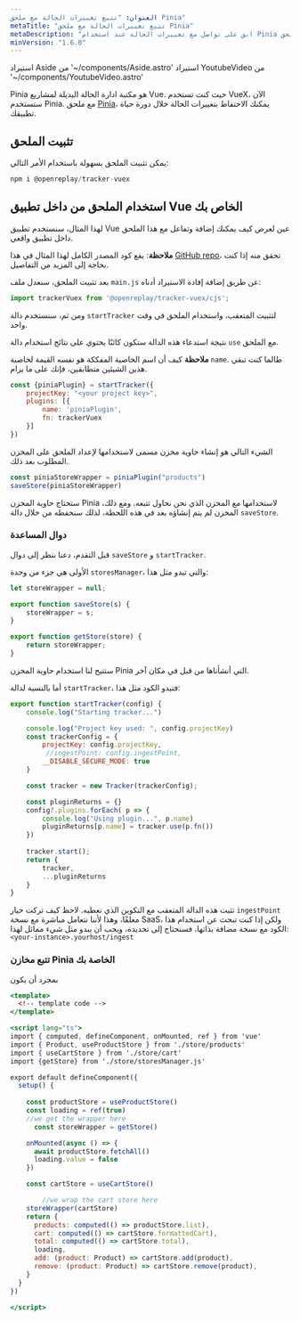 ```yaml
---
العنوان: "تتبع تغييرات الحالة مع ملحق Pinia"
metaTitle: "تتبع تغييرات الحالة مع ملحق Pinia"
metaDescription: "ابق على تواصل مع تغييرات الحالة عند استخدام Pinia مع ملحق Pinia"
minVersion: "1.6.0"
---
```

استيراد Aside من '~/components/Aside.astro'
استيراد YoutubeVideo من '~/components/YoutubeVideo.astro'

<YoutubeVideo title="مشاهدة كيفية تتبع الحالة مع Pinia"
  description="إذا لم تكن تحب القراءة، يمكنك اتباع هذا الفيديو التعليمي الذي يوضح لك كيفية تتبع حالة تطبيقات Vue الخاصة بك عند استخدام Pinia"
  videoURL="https://youtu.be/0TE5dfzz4-c"
/>

Pinia هو مكتبة ادارة الحالة البديلة لمشاريع Vue. حيث كنت تستخدم VueX، الآن ستستخدم Pinia. مع ملحق [Pinia](/plugins/pinia)، يمكنك الاحتفاظ بتغييرات الحالة خلال دورة حياة تطبيقك.

## تثبيت الملحق

يمكن تثبيت الملحق بسهولة باستخدام الأمر التالي:


```jsx
npm i @openreplay/tracker-vuex
```


## استخدام الملحق من داخل تطبيق Vue الخاص بك

لهذا المثال، سنستخدم تطبيق Vue عين لعرض كيف يمكنك إضافة وتفاعل مع هذا الملحق داخل تطبيق واقعي.

**ملاحظة**: يقع كود المصدر الكامل لهذا المثال في هذا [GitHub repo](https://github.com/deleteman/openreplay-vue-pinia-example)، تحقق منه إذا كنت بحاجة إلى المزيد من التفاصيل.

بعد تثبيت الملحق، سنعدل ملف `main.js` عن طريق إضافة إفادة الاستيراد أدناه:


```jsx
import trackerVuex from '@openreplay/tracker-vuex/cjs';
```


ومن ثم، سنستخدم دالة `startTracker` لتثبيت المتعقب، واستخدام الملحق في وقت واحد.

نتيجة استدعاء هذه الدالة ستكون كائنًا يحتوي على نتائج استخدام دالة `use` مع الملحق.

**ملاحظة** كيف أن اسم الخاصية المفككة هو نفسه القيمة لخاصية `name`. طالما كنت تبقي هذين الشيئين متطابقين، فإنك على ما يرام.


```jsx
const {piniaPlugin} = startTracker({
    projectKey: "<your project key>",
    plugins: [{
        name: 'piniaPlugin',
        fn: trackerVuex
    }]
})
```


الشيء التالي هو إنشاء حاوية مخزن مسمى لاستخدامها لإعداد الملحق على المخزن المطلوب بعد ذلك.


```jsx
const piniaStoreWrapper = piniaPlugin("products")
saveStore(piniaStoreWrapper)
```


ستحتاج حاوية المخزن Pinia لاستخدامها مع المخزن الذي نحن نحاول تتبعه. ومع ذلك، المخزن لم يتم إنشاؤه بعد في هذه اللحظة، لذلك سنحفظه من خلال دالة `saveStore`.

### دوال المساعدة

قبل التقدم، دعنا ننظر إلى دوال `saveStore` و `startTracker`.

الأولى هي جزء من وحدة `storesManager`، والتي تبدو مثل هذا:


```jsx
let storeWrapper = null;

export function saveStore(s) {
    storeWrapper = s;
}

export function getStore(store) {
    return storeWrapper;
}
```


ستتيح لنا استخدام حاوية المخزن Pinia التي أنشأناها من قبل في مكان آخر.

أما بالنسبة لدالة `startTracker`، فتبدو الكود مثل هذا:


```jsx
export function startTracker(config) {
    console.log("Starting tracker...")

    console.log("Project key used: ", config.projectKey)
    const trackerConfig = {
        projectKey: config.projectKey,
         //ingestPoint: config.ingestPoint,
        __DISABLE_SECURE_MODE: true
    }

    const tracker = new Tracker(trackerConfig);

    const pluginReturns = {}
    config?.plugins.forEach( p => {
        console.log("Using plugin...", p.name)
        pluginReturns[p.name] = tracker.use(p.fn())
    })
 
    tracker.start();
    return {
        tracker,
        ...pluginReturns
    }
}
```


تثبت هذه الدالة المتعقب مع التكوين الذي نعطيه. لاحظ كيف تركت خيار `ingestPoint` معلقًا، وهذا لأننا نتعامل مباشرة مع نسخة SaaS، ولكن إذا كنت تبحث عن استخدام هذا الكود مع نسخة مضافة بذاتها، فستحتاج إلى تحديده، ويجب أن يبدو مثل شيء مماثل لهذا: `<your-instance>.yourhost/ingest`

### تتبع مخازن Pinia الخاصة بك

بمجرد أن يكون
```jsx
<template>
  <!-- template code -->
</template>

<script lang="ts">
import { computed, defineComponent, onMounted, ref } from 'vue'
import { Product, useProductStore } from './store/products'
import { useCartStore } from './store/cart'
import {getStore} from './store/storesManager.js'

export default defineComponent({
  setup() {
   
    const productStore = useProductStore()
    const loading = ref(true)
    //we get the wrapper here
	  const storeWrapper = getStore()

    onMounted(async () => {
      await productStore.fetchAll()
      loading.value = false
    })

    const cartStore = useCartStore()

		//we wrap the cart store here
    storeWrapper(cartStore)
    return {
      products: computed(() => productStore.list),
      cart: computed(() => cartStore.formattedCart),
      total: computed(() => cartStore.total),
      loading,
      add: (product: Product) => cartStore.add(product),
      remove: (product: Product) => cartStore.remove(product),
    }
  }
})

</script>
```
